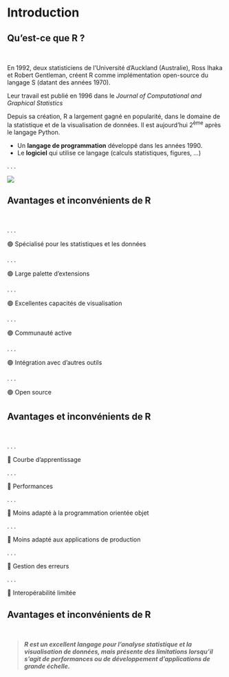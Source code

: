 # Introduction

## Qu'est-ce que R ? {#r_def}

<br>

::: notes
En 1992, deux statisticiens de l'Université d'Auckland (Australie), Ross Ihaka et Robert Gentleman, créent R comme implémentation open-source du langage S (datant des années 1970).

Leur travail est publié en 1996 dans le *Journal of Computational and Graphical Statistics*

Depuis sa création, R a largement gagné en popularité, dans le domaine de la statistique et de la visualisation de données. Il est aujourd'hui 2^ème^ après le langage Python.
:::

::: incremental
-   Un **langage de programmation** développé dans les années 1990.
-   Le **logiciel** qui utilise ce langage (calculs statistiques, figures, ...)
:::

. . .

![](img/r_intro_01.png){fig-align="center"}

## **Avantages** et inconvénients de R

<br>

. . .

🟢 Spécialisé pour les statistiques et les données

. . .

🟢 Large palette d'extensions

. . .

🟢 Excellentes capacités de visualisation

. . .

🟢 Communauté active

. . .

🟢 Intégration avec d'autres outils

. . .

🟢 Open source

## Avantages et **inconvénients** de R

<br>

. . .

🔴 Courbe d'apprentissage

. . .

🔴 Performances

. . .

🔴 Moins adapté à la programmation orientée objet

. . .

🔴 Moins adapté aux applications de production

. . .

🔴 Gestion des erreurs

. . .

🔴 Interopérabilité limitée

## Avantages et inconvénients de R

<br>

> ***R est un excellent langage pour l'analyse statistique et la visualisation de données, mais présente des limitations lorsqu'il s'agit de performances ou de développement d'applications de grande échelle.***
